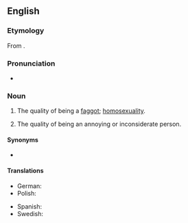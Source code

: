 ==English==

===Etymology===
From {{suffix|faggot|ry|lang=en}}.

===Pronunciation===
* {{IPA|/ˈfæɡətɹi/|lang=en}}

===Noun===
{{en-noun|~|faggotries}}

# {{lb|en|pejorative|slang}} The quality of being a [[faggot]]; [[homosexuality]].
# {{lb|en|pejorative|slang}} The quality of being an annoying or inconsiderate person.

====Synonyms====
* {{l|en|gayness}}

====Translations====
{{trans-top|the quality of being a faggot}}
* German: {{t|de|Geschwuchtel|n}}
* Polish: {{t+|pl|pedalstwo|n}}
{{trans-mid}}
* Spanish: {{t|es|mariconería|f}}
* Swedish: {{t+|sv|bögeri|n}}
{{trans-bottom}}